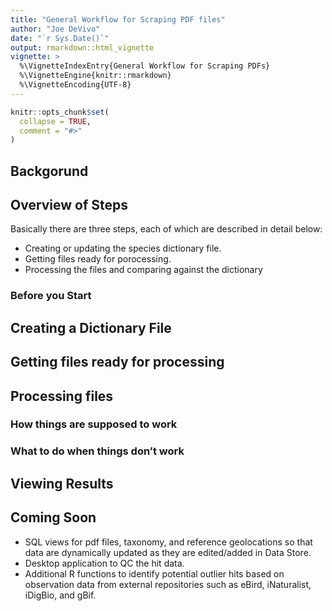 ```yaml
---
title: "General Workflow for Scraping PDF files"
author: "Joe DeVivo"
date: "`r Sys.Date()`"
output: rmarkdown::html_vignette
vignette: >
  %\VignetteIndexEntry{General Workflow for Scraping PDFs}
  %\VignetteEngine{knitr::rmarkdown}
  %\VignetteEncoding{UTF-8}
---
```


```r
knitr::opts_chunk$set(
  collapse = TRUE,
  comment = "#>"
)
```

## Backgorund


## Overview of Steps
Basically there are three steps, each of which are described in detail below:

- Creating or updating the species dictionary file. 
- Getting files ready for porocessing.
- Processing the files and comparing against the dictionary

### Before you Start

## Creating a Dictionary File

## Getting files ready for processing


## Processing files


### How things are supposed to work


### What to do when things don't work


## Viewing Results

## Coming Soon
- SQL views for pdf files, taxonomy, and reference geolocations so that data are dynamically updated as they are edited/added in Data Store.
- Desktop application to QC the hit data.
- Additional R functions to identify potential outlier hits based on observation data from external repositories such as eBird, iNaturalist, iDigBio, and gBif.

